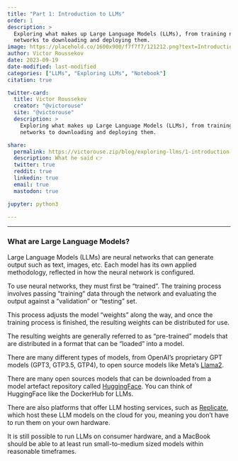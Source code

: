 ```yaml
---
title: "Part 1: Introduction to LLMs"
order: 1
description: >
  Exploring what makes up Large Language Models (LLMs), from training neural
  networks to downloading and deploying them.
image: https://placehold.co/1600x900/f7f7f7/121212.png?text=Introduction+to+LLMs&font=playfair-display
author: Victor Roussekov
date: 2023-09-19
date-modified: last-modified
categories: ["LLMs", "Exploring LLMs", "Notebook"]
citation: true

twitter-card:
  title: Victor Roussekov
  creator: "@victorouse"
  site: "@victorouse"
  description: >
    Exploring what makes up Large Language Models (LLMs), from training neural
    networks to downloading and deploying them.

share:
  permalink: https://victorouse.zip/blog/exploring-llms/1-introduction-to-llms
  description: What he said 👉
  twitter: true
  reddit: true
  linkedin: true
  email: true
  mastodon: true

jupyter: python3

---
```


---

### What are Large Language Models?

Large Language Models (LLMs) are neural networks that can generate output such
as text, images, etc. Each model has its own applied methodology, reflected in
how the neural network is configured.

To use neural networks, they must first be "trained". The training process
involves passing "training" data through the network and evaluating the output
against a "validation" or "testing" set.

This process adjusts the model "weights" along the way, and once the training
process is finished, the resulting weights can be distributed for use.

The resulting weights are generally referred to as "pre-trained" models that
are distributed in a format that can be "loaded" into a model.

There are many different types of models, from OpenAI's proprietary GPT models
(GPT3, GTP3.5, GTP4), to open source models like Meta's
[Llama2](https://ai.meta.com/llama/).

There are many open sources models that can be downloaded from a model artefact
repository called [HuggingFace](https://huggingface.co/). You can think of
HuggingFace like the DockerHub for LLMs.

There are also platforms that offer LLM hosting services, such as
[Replicate](https://replicate.com/), which host these LLM models on the cloud
for you, meaning you don't have to run them on your own hardware.

It is still possible to run LLMs on consumer hardware, and a MacBook should be
able to at least run small-to-medium sized models within reasonable timeframes.
